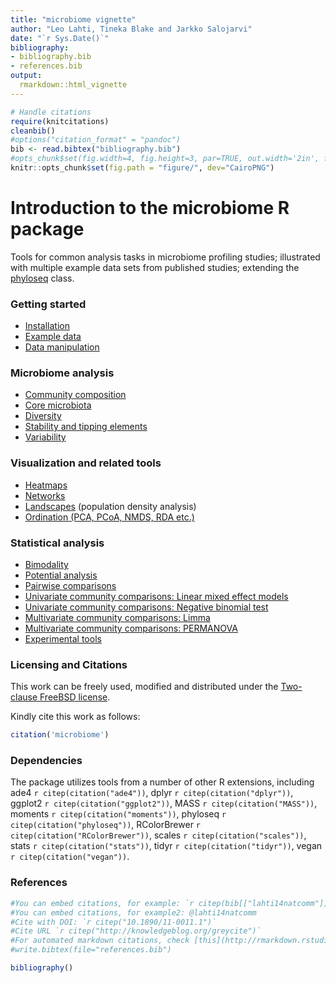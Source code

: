 ```yaml
---
title: "microbiome vignette"
author: "Leo Lahti, Tineka Blake and Jarkko Salojarvi"
date: "`r Sys.Date()`"
bibliography: 
- bibliography.bib
- references.bib
output: 
  rmarkdown::html_vignette
---
```

<!--
  %\VignetteIndexEntry{microbiome tutorial}
  %\VignetteEngine{knitr::rmarkdown}
  %\usepackage[utf8]{inputenc}
  %\VignetteEncoding{UTF-8}
-->

```r
# Handle citations
require(knitcitations)
cleanbib()
#options("citation_format" = "pandoc")
bib <- read.bibtex("bibliography.bib")
#opts_chunk$set(fig.width=4, fig.height=3, par=TRUE, out.width='2in', fig.pos='H')
knitr::opts_chunk$set(fig.path = "figure/", dev="CairoPNG")
```


Introduction to the microbiome R package
===========

Tools for common analysis tasks in microbiome profiling studies;
illustrated with multiple example data sets from published studies;
extending the [phyloseq](http://joey711.github.io/phyloseq/import-data) class.


### Getting started

* [Installation](Template.md) 
* [Example data](Data.md)
* [Data manipulation](Preprocessing.md)


### Microbiome analysis

* [Community composition](Composition.md)
* [Core microbiota](Core.md)
* [Diversity](Diversity.md)
* [Stability and tipping elements](Stability.md)
* [Variability](Variability.md)


### Visualization and related tools

* [Heatmaps](Heatmap.md)
* [Networks](Networks.md)
* [Landscapes](Landscaping.md) (population density analysis)
* [Ordination (PCA, PCoA, NMDS, RDA etc.)](Ordination.md)


### Statistical analysis

* [Bimodality](Bimodality.md)
* [Potential analysis](Potential.md)
* [Pairwise comparisons](Comparisons.md)
* [Univariate community comparisons: Linear mixed effect models](Mixedmodels.Rmd) 
* [Univariate community comparisons: Negative binomial test](Negativebinomial.md) 
* [Multivariate community comparisons: Limma](limma.md)
* [Multivariate community comparisons: PERMANOVA](PERMANOVA.md)
* [Experimental tools](Experimental.md)



### Licensing and Citations

This work can be freely used, modified and distributed under the
[Two-clause FreeBSD license](http://en.wikipedia.org/wiki/BSD\_licenses).

Kindly cite this work as follows:

```r
citation('microbiome')
```


### Dependencies

The package utilizes tools from a number of other R extensions,
including ade4 `r citep(citation("ade4"))`, dplyr `r citep(citation("dplyr"))`, ggplot2 `r citep(citation("ggplot2"))`, MASS `r citep(citation("MASS"))`, moments `r citep(citation("moments"))`, phyloseq `r citep(citation("phyloseq"))`, RColorBrewer `r citep(citation("RColorBrewer"))`, scales `r citep(citation("scales"))`, stats `r citep(citation("stats"))`, tidyr `r citep(citation("tidyr"))`, vegan `r citep(citation("vegan"))`.


### References

```r
#You can embed citations, for example: `r citep(bib[["lahti14natcomm"]])`
#You can embed citations, for example2: @lahti14natcomm
#Cite with DOI: `r citep("10.1890/11-0011.1")`
#Cite URL `r citep("http://knowledgeblog.org/greycite")`
#For automated markdown citations, check [this](http://rmarkdown.rstudio.com/authoring_bibliographies_and_citations.html), [this](https://github.com/cboettig/knitcitations), and [this](http://www.carlboettiger.info/2012/03/24/citations-in-markdown-using-knitr.html). 
#write.bibtex(file="references.bib")
```

```r
bibliography()
```

